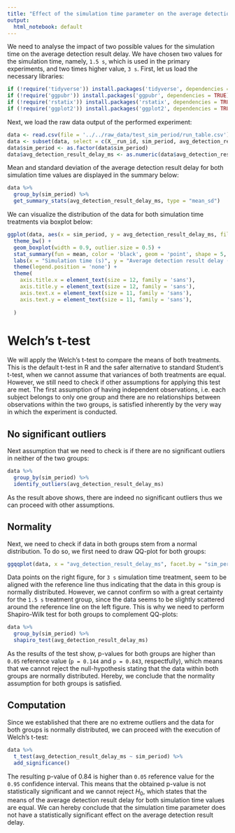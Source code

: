 ```yaml
---
title: "Effect of the simulation time parameter on the average detection result delay"
output:
  html_notebook: default
---
```


We need to analyse the impact of two possible values for the simulation time on the average detection result delay. We have chosen two values for the simulation time, namely, `1.5 s`, which is used in the primary experiments, and two times higher value, `3 s`. First, let us load the necessary libraries:
```r
if (!require('tidyverse')) install.packages('tidyverse', dependencies = TRUE); library('tidyverse')
if (!require('ggpubr')) install.packages('ggpubr', dependencies = TRUE); library('ggpubr')
if (!require('rstatix')) install.packages('rstatix', dependencies = TRUE); library('rstatix')
if (!require('ggplot2')) install.packages('ggplot2', dependencies = TRUE); library('ggplot2')
```

Next, we load the raw data output of the performed experiment:
```r
data <- read.csv(file = '../../raw_data/test_sim_period/run_table.csv')
data <- subset(data, select = c(X__run_id, sim_period, avg_detection_result_delay_ms))
data$sim_period <- as.factor(data$sim_period)
data$avg_detection_result_delay_ms <- as.numeric(data$avg_detection_result_delay_ms)
```

Mean and standard deviation of the average detection result delay for both simulation time values are displayed in the summary below:
```r
data %>%
  group_by(sim_period) %>%
  get_summary_stats(avg_detection_result_delay_ms, type = "mean_sd")
```

We can visualize the distribution of the data for both simulation time treatments via boxplot below:
```r
ggplot(data, aes(x = sim_period, y = avg_detection_result_delay_ms, fill = sim_period)) +
  theme_bw() + 
  geom_boxplot(width = 0.9, outlier.size = 0.5) + 
  stat_summary(fun = mean, color = 'black', geom = 'point', shape = 5, size = 1.5) +
  labs(x = "Simulation time (s)", y = "Average detection result delay (ms)") +
  theme(legend.position = 'none') +
  theme(
    axis.title.x = element_text(size = 12, family = 'sans'),
    axis.title.y = element_text(size = 12, family = 'sans'),
    axis.text.x = element_text(size = 11, family = 'sans'),
    axis.text.y = element_text(size = 11, family = 'sans'),
    
  )
```

# Welch's t-test

We will apply the Welch's t-test to compare the means of both treatments. This is the default t-test in R and the safer alternative to standard Student's t-test, when we cannot assume that variances of both treatments are equal. However, we still need to check if other assumptions for applying this test are met. The first assumption of having independent observations, i.e. each subject belongs to only one group and there are no relationships between observations within the two groups, is satisfied inherently by the very way in which the experiment is conducted.

## No significant outliers

Next assumption that we need to check is if there are no significant outliers in neither of the two groups:
```r
data %>% 
  group_by(sim_period) %>%
  identify_outliers(avg_detection_result_delay_ms)
```

As the result above shows, there are indeed no significant outliers thus we can proceed with other assumptions.

## Normality

Next, we need to check if data in both groups stem from a normal distribution. To do so, we first need to draw QQ-plot for both groups:
```r
ggqqplot(data, x = "avg_detection_result_delay_ms", facet.by = "sim_period")
```
Data points on the right figure, for `3 s` simulation time treatment, seem to be aligned with the reference line thus indicating that the data in this group is normally distributed. However, we cannot confirm so with a great certainty for the `1.5 s` treatment group, since the data seems to be slightly scattered around the reference line on the left figure. This is why we need to perform Shapiro-Wilk test for both groups to complement QQ-plots:
```r
data %>%
  group_by(sim_period) %>%
  shapiro_test(avg_detection_result_delay_ms)
```
As the results of the test show, p-values for both groups are higher than `0.05` reference value (`p = 0.144` and `p = 0.843`, respectfully), which means that we cannot reject the null-hypothesis stating that the data within both groups are normally distributed. Hereby, we conclude that the normality assumption for both groups is satisfied.

## Computation

Since we established that there are no extreme outliers and the data for both groups is normally distributed, we can proceed with the execution of Welch's t-test:
```r
data %>%
  t_test(avg_detection_result_delay_ms ~ sim_period) %>%
  add_significance()
```
The resulting p-value of $0.84$ is higher than `0.05` reference value for the `0.95` confidence interval. This means that the obtained p-value is not statistically significant and we cannot reject $H_0$, which states that the means of the average detection result delay for both simulation time values are equal. We can hereby conclude that the simulation time parameter does not have a statistically significant effect on the average detection result delay.
